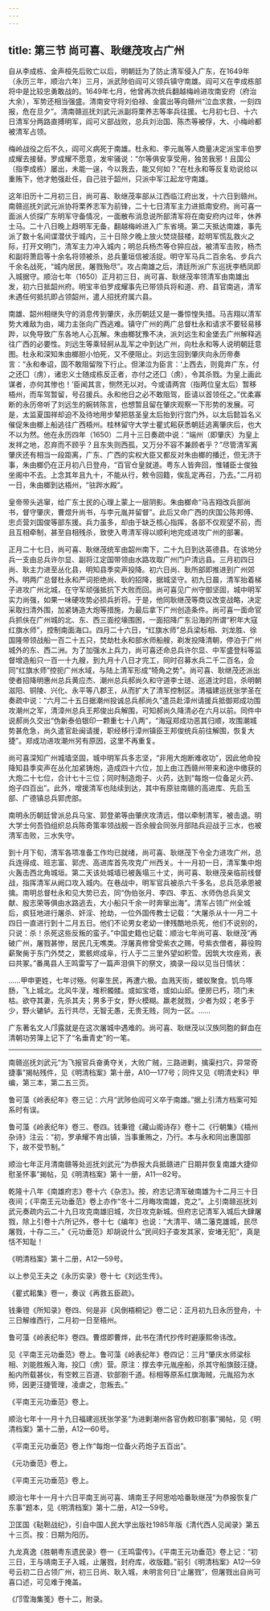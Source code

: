 ```yaml
---
---
---
```

title: 第三节 尚可喜、耿继茂攻占广州
---




自从李成栋、金声桓先后败亡以后，明朝廷为了防止清军侵入广东，在1649年（永历三年，顺治六年）三月，派武陟伯阎可义领兵镇守南雄。阎可义在李成栋部将中是比较忠勇敢战的。1649年七月，他曾再次统兵翻越梅岭进攻南安府（府治大余），军势还相当强盛。清南安守将刘伯禄、金震出等向赣州“泣血求救，一刻四报，危在旦夕”。清南赣巡抚刘武元派副将栗养志等率兵往援。七月初七日、十六日清军分两路直搏明军，阎可义部战败，总兵刘治国、陈杰等被俘，大、小梅岭都被清军占领。

梅岭战役之后不久，阎可义病死于南雄。杜永和、李元胤等人商量决定派宝丰伯罗成耀去接替。罗成耀不愿意，发牢骚说：“尔等俱安享受用，独苦我邪！且国公（指李成栋）屡出，未能一逞，今以我去，能又何如？”在杜永和等反复劝说给以重贿下，他才勉强赴任，自己驻于韶州，只派中军江起龙守南雄。

这年旧历十二月初三日，尚可喜、耿继茂率部从江西临江府出发，十六日到赣州。南赣巡抚刘武元派协将栗养志军为前锋，二十七日清军主力进抵南安府。尚可喜一面派人侦探广东明军守备情况，一面散布消息说所部清军将在南安府内过年，休养士马。二十八日晚上趋明军无备，翻越梅岭进入广东省境。第二天抵达南雄，事先派了数十名间谍潜伏于城内，三十日除夕晚上放火焚烧鼓楼，趁明军慌乱救火之际，打开文明门，清军主力冲入城内；明总兵杨杰等仓猝应战，被清军击败，杨杰和副将萧启等十余名将领被杀，总兵董垣信被活捉。明守军马兵二百余名、步兵六千余名战死，“城内居民，屠戮殆尽”。攻占南雄之后，清廷所派广东巡抚李栖凤即入城据守。顺治七年（1650）正月初三日，尚可喜、耿继茂率领清军由南雄出发，初六日抵韶州府。明宝丰伯罗成耀事先已带领兵将和道、府、县官南逃，清军未遇任何抵抗即占领韶州，遣人招抚府属六县。

南雄、韶州相继失守的消息传到肇庆，永历朝廷又是一番惊惶失措。马吉翔以清军势大难敌为由，竭力主张向广西逃难。镇守广州的两广总督杜永和请求不要轻易移跸，以免导致广东各地人心瓦解。朱由榔犹豫不决，派刘远生和金堡去广州解释逃往广西的必要性。刘远生等乘轻舸从乱军之中到达广州，向杜永和等人说明朝廷意图。杜永和深知朱由榔胆小怕死，又不便阻止。刘远生回到肇庆向永历帝奏言：“永和奉诏，固不敢阻留陛下行止。但涕泣为臣言：‘上西去，则竟弃广东，付之还囗（虏），诸忠义士随成栋反正者，亦付之还囗（虏），令其杀戮。为皇上画此谋者，亦何其惨也！’臣闻其言，恻然无以对。今或请两宫（指两位皇太后）暂移梧州，而车驾暂留，号召援兵。永和他日之必不敢阻驾，臣请以首领任之。”优柔寡断的永历帝听了刘远生的婉转陈言，也想暂且留在肇庆观察一下形势的发展。可是，太监夏国祥却迫不及待地用步辇把慈圣皇太后抬到行宫门外，以太后懿旨名义催促朱由榔上船逃往广西梧州。桂林留守大学士瞿式耜获悉朝廷逃离肇庆后，也大不以为然。他在永历四年（1650）二月十三日奏疏中说：“端州（即肇庆）为皇上发祥之地，忍弃而不顾乎？且东失则西孤，又万分不容不兼顾者乎？”尽管清军离肇庆还有相当一段距离，广东、广西的实权大臣又都反对朱由榔的播迁，但无济于事，朱由榔仍在正月初八日登舟，“百官仓皇就道。粤东人皆奔回，惟辅臣士俊独坐阁中不去。上念其年且九十，不能从行，敕令回籍，俟乱定再召，乃去。”二月初一日，朱由榔到达梧州，“驻跸水殿”。

皇帝带头逃窜，给广东士民的心理上蒙上一层阴影。朱由榔命“马吉翔改兵部尚书，督守肇庆，曹煜升尚书，与李元胤并留督”。此后又命广西的庆国公陈邦傅、忠贞营刘国俊等部东援。兵力虽多，却由于缺乏核心指挥，各部不仅观望不前，而且互相牵制，甚至自相残杀，致使入粤清军得以顺利地完成进攻广州的部署。

正月二十七日，尚可喜、耿继茂统军由韶州南下，二十九日到达英德县。在该地分兵一支由总兵许尔显、副将江定国带领由水路攻取广州门户清远县。三月初四日尚、耿主力进至丛化县，明知县季奕声投降。初六日尚、耿所部即推进到广州郊外。明两广总督杜永和严词拒绝尚、耿的招降，据城坚守。初九日晨，清军抬着梯子进攻广州北城，在守军顽强抵抗下大败而回。尚可喜见广州守御坚固，城中明军实力尚强，如果一味硬攻势必损兵折将。于是，他同耿继茂等商议改变战略，决定采取扫清外围，加紧铸造大炮等措施，为最后拿下广州创造条件。尚可喜一面命官兵抓伕在广州城的北、东、西三面挖壕围困，一面招降广东沿海的所谓“积年大寇红旗水师”，控制南面海口。四月二十六日，“红旗水师”总兵梁标相、刘龙胜、徐国隆带领战船一百二十五只，焚劫杜永和部水师船艘，剃发投降清朝，停泊于广州城外的东、西二洲。为了加强水上兵力，尚可喜还命总兵许尔显、中军盛登科等监督增造船只一百一十九艘，到九月十八日才完工，同时召募水兵二千二百名，会同“红旗水师”控扼广州水域，与陆上清军形成“犄角之势”。尚可喜、耿继茂还派出使者招降明惠州总兵黄应杰、潮州总兵郝尚久和守道李士琏、巡道沈时启，杀明朝滋阳、铜陵、兴化、永平等八郡王，从而扩大了清军控制区。清福建巡抚张学圣在奏疏中说：“六月二十五日据潮州投诚总兵郝尚久”遣员赴漳州请援兵抵御郑成功围攻潮州之军，清漳州总兵王邦俊出兵解围，可知郝尚久降清必在六月以前。同件中说郝尚久交出“伪新泰伯银印一颗重七十八两”，“海寇郑成功恶其归顺，攻围潮城势甚危急，尚久遣官赴闽请援，职经移行漳州镇臣王邦俊统兵前往解围，恢复大捷”。郑成功进攻潮州另有原因，这里不再重复。

尚可喜深知广州城墙坚固，城中明军兵多志坚，“非用大炮断难收功”，因此他命投降知县季奕声在丛化加紧铸炮，造成四十六位，加上由江西赣州带来和途中缴获的大炮二十七位，合计七十三位；同时制造炮子、火药，达到“每炮一位备足火药、炮子四百出”。此外，增援清军也陆续到达，其中有原驻南赣的高进库、先启玉部、广德镇总兵郭虎部。

南明永历朝廷曾派总兵马宝、郭登弟等由肇庆攻清远，借以牵制清军，被击退。明大学士何吾驺组织总兵陈奇策率领战舰一百余艘会同张月部陆兵迎战于三水，也被清军击败，三水失守。

到十月下旬，清军各项准备工作均已就绪，尚可喜、耿继茂下令全力进攻广州，总兵连得成、班志富、郭虎、高进库首先攻克广州西关。十一月初一日，清军集中炮火轰击西北角城垣。第二天该处城墙已被轰塌三十丈，尚可喜、耿继茂亲临前线督战，指挥清军从阙口攻入城内。在巷战中，明军官兵被杀六千多名，总兵范承恩被擒。南明总督杜永和见大势已去，同“伪伯张月、李四、李五、水师伪总兵吴文献、殷志荣等俱由水路逃去，大小船只千余一时奔窜出海”。清军占领广州全城后，疯狂地进行屠杀、奸淫、抢劫，一位外国传教士记载：“大屠杀从十一月二十四日一直进行到十二月五日。他们不论男女老幼一律残酷地杀死，他们不说别的，只说：杀！杀死这些反叛的蛮子。”中国史籍也记载：顺治七年尚可喜、耿继茂“再破广州，屠戮甚惨，居民几无噍类。浮屠真修曾受紫衣之赐，号紫衣僧者，募役购薪聚胔于东门外焚之，累骸烬成阜，行人于二三里外望如积雪。因筑大坎痤焉，表曰共冢。”番禺县人王鸣雷写了一篇声泪俱下的祭文，摘录一段以见当日情状：

……甲申更姓，七年讨殛。何辜生民，再遭六极。血溅天街，蝼蚁聚食。饥鸟啄肠，飞上城北。北风牛溲，堆积髑髅。或如宝塔，或如山邱。便房已朽，项门未枯。欲夺其妻，先杀其夫；男多于女，野火模糊。羸老就戮，少者为奴；老多于少，野火辘轳。五行共尽，无智无愚，无贵无贱，同为一区。……



广东著名文人邝露就是在这次屠城中遇难的。尚可喜、耿继茂以汉族同胞的鲜血在清朝功劳簿上记下了“名垂青史”的一笔。



* * *



南赣巡抚刘武元“为飞报官兵奋勇夺关，大败广贼，三路进剿，擒渠扫穴，异常奇捷事”揭帖残件，见《明清档案》第十册，A10—177号；同件又见《明清史料》甲编，第三本，第二五三页。 ​​​​​​​​​



鲁可藻《岭表纪年》卷三记：六月“武陟伯阎可义卒于南雄。”据上引清方档案可知系时有误。 ​​​​​​​​​



鲁可藻《岭表纪年》卷三、卷四。钱秉镫《藏山阁诗存》卷十二《行朝集》《梧州杂诗》注云：“初，罗承耀不肯出镇，当事重贿之，乃行。本与永和同出惠国部下，故不受节制。” ​​​​​​​​​



顺治七年正月清南赣等处巡抚刘武元“为恭报大兵抵赣进广日期并恢复南雄大捷仰慰圣怀事”揭帖，见《明清档案》第十一册，A11—82号。 ​​​​​​​​​



乾隆十八年《南雄府志》卷十六《杂志》。按，府志记清军破南雄为十二月三十日夜间；《平南王元功垂范》卷上亦作“冬十二月晦攻南雄，克之”。上引南赣巡抚刘武元奏疏内云二十九日攻克南雄旧城，次日攻克新城。但府志记清军入城后大肆屠戮，除上引卷十六所记外，卷十七《编年》也说：“大清平、靖二藩克雄城，民尽屠戮，十存二三。”《元功垂范》却胡说什么“民间妇子查发其家，安堵无犯”，真是恬不知耻！ ​​​​​​​​​



《明清档案》第十二册，A12—59号。 ​​​​​​​​​



以上参见王夫之《永历实录》卷十七《刘远生传》。 ​​​​​​​​​



《瞿式耜集》卷一，奏议《再救五臣疏》。 ​​​​​​​​​



钱秉镫《所知录》卷四、何是非《风倒梧桐记》卷二记：正月初九日永历登舟，十三日解维西行，二月初一日至梧州。 ​​​​​​​​​



鲁可藻《岭表纪年》卷四。曹煜即曹烨，此书在清代抄传时避康熙帝讳改。 ​​​​​​​​​



见《平南王元功垂范》卷上。鲁可藻《岭表纪年》卷四记：三月“肇庆水师梁标相、刘能胜叛入海，投囗（虏）营。原注：撑去李元胤座船，杀其守船旗鼓汪捷。船内所载甚伙，有空敕三百道、钦部劄千道。标相等原系红旗海贼，元胤招为水师，因更汪捷管理，凌虐之，忽叛去。” ​​​​​​​​​



《平南王元功垂范》卷上。 ​​​​​​​​​



顺治七年十一月十九日福建巡抚张学圣“为进剿潮州各官伪敕印劄事”揭帖，见《明清档案》第十二册，A12—60号。 ​​​​​​​​​



《平南王元功垂范》卷上作“每炮一位备火药炮子五百出”。 ​​​​​​​​​



《元功垂范》卷上。 ​​​​​​​​​



《平南王元功垂范》卷上。 ​​​​​​​​​



顺治七年十一月十六日平南王尚可喜、靖南王子阿思哈哈番耿继茂“为恭报恢复广东事”题本，见《明清档案》第十二册，A12—59号。 ​​​​​​​​​



卫匡国《鞑靼战纪》，引自中国人民大学出版社1985年版《清代西人见闻录》第五十三页。按：日期为阳历。 ​​​​​​​​​



九龙真逸《胜朝粤东遗民录》卷一《王鸣雷传》。《平南王元功垂范》卷上记：“初三日，王与靖南王子入城，止屠戮，封府库，收版籍。”前引《明清档案》A12—59号云初二日占领广州，初三日尚、耿入城，未明言何日“止屠戮”，但屠戮出自尚可喜口述，可见难于掩盖。 ​​​​​​​​​



《邝雪海集笺》卷十二，附录。 ​​​​​​​​​